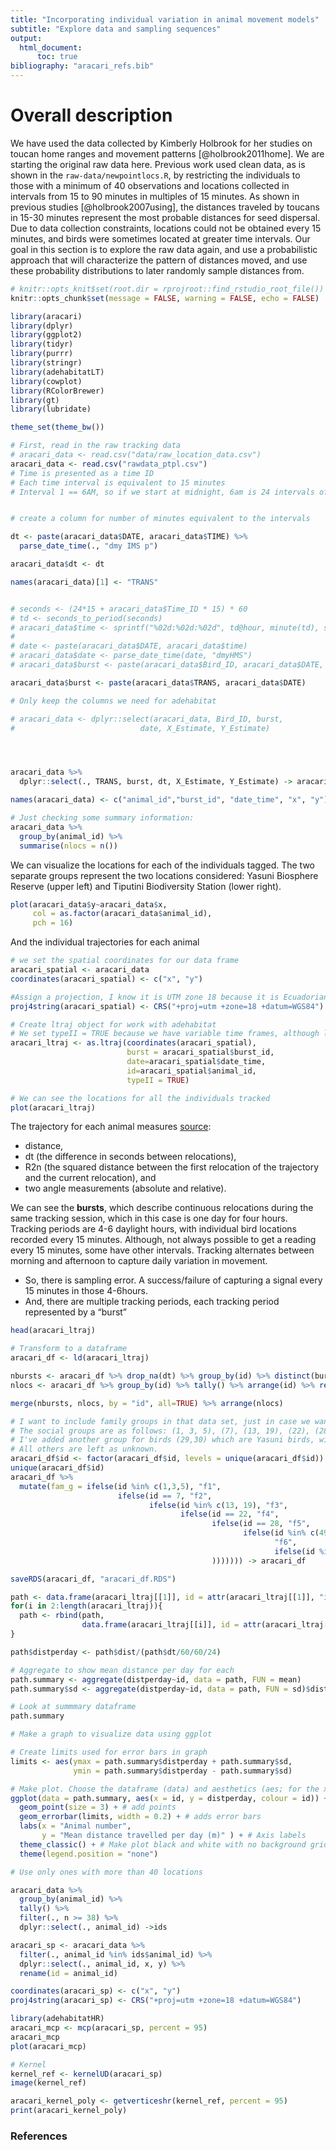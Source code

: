 ```yaml
---
title: "Incorporating individual variation in animal movement models"
subtitle: "Explore data and sampling sequences"
output:
  html_document:
      toc: true
bibliography: "aracari_refs.bib"
---
```


# Overall description 

We have used the data collected by Kimberly Holbrook for her studies on toucan home ranges and movement patterns [@holbrook2011home]. We are starting the original raw data here. Previous work used clean data, as is shown in the `raw-data/newpointlocs.R`, by restricting the individuals to those with a minimum of 40 observations and locations collected in intervals from 15 to 90 minutes in multiples of 15 minutes. As shown in previous studies [@holbrook2007using], the distances traveled by toucans in 15-30 minutes represent the most probable distances for seed dispersal. Due to data collection constraints, locations could not be obtained every 15 minutes, and birds were sometimes located at greater time intervals. Our goal in this section is to explore the raw data again, and use a probabilistic approach that will characterize the pattern of distances moved, and use these probability distributions to later randomly sample distances from.

```r
# knitr::opts_knit$set(root.dir = rprojroot::find_rstudio_root_file())
knitr::opts_chunk$set(message = FALSE, warning = FALSE, echo = FALSE)
```

```r
library(aracari)
library(dplyr)
library(ggplot2)
library(tidyr)
library(purrr)
library(stringr)
library(adehabitatLT)
library(cowplot)
library(RColorBrewer)
library(gt)
library(lubridate)

theme_set(theme_bw())
```



```r
# First, read in the raw tracking data
# aracari_data <- read.csv("data/raw_location_data.csv")
aracari_data <- read.csv("rawdata_ptpl.csv")
# Time is presented as a time ID
# Each time interval is equivalent to 15 minutes
# Interval 1 == 6AM, so if we start at midnight, 6am is 24 intervals of 15 minutes each. I'm setting 6am as the start just because I don't have actual data on it, but we know they started early morning and that's what the time IDs are for in Kimberly's work.


# create a column for number of minutes equivalent to the intervals

dt <- paste(aracari_data$DATE, aracari_data$TIME) %>% 
  parse_date_time(., "dmy IMS p")

aracari_data$dt <- dt

names(aracari_data)[1] <- "TRANS"


# seconds <- (24*15 + aracari_data$Time_ID * 15) * 60
# td <- seconds_to_period(seconds)
# aracari_data$time <- sprintf("%02d:%02d:%02d", td@hour, minute(td), second(td))
# 
# date <- paste(aracari_data$DATE, aracari_data$time)
# aracari_data$date <- parse_date_time(date, "dmyHMS")
# aracari_data$burst <- paste(aracari_data$Bird_ID, aracari_data$DATE, sep="_")

aracari_data$burst <- paste(aracari_data$TRANS, aracari_data$DATE)

# Only keep the columns we need for adehabitat

# aracari_data <- dplyr::select(aracari_data, Bird_ID, burst,
#                            date, X_Estimate, Y_Estimate)




aracari_data %>% 
  dplyr::select(., TRANS, burst, dt, X_Estimate, Y_Estimate) -> aracari_data

names(aracari_data) <- c("animal_id","burst_id", "date_time", "x", "y")

```


```r
# Just checking some summary information:
aracari_data %>% 
  group_by(animal_id) %>% 
  summarise(nlocs = n())
```


We can visualize the locations for each of the individuals tagged. The two separate groups represent the two locations considered: Yasuni Biosphere Reserve (upper left) and Tiputini Biodiversity Station (lower right).
```r
plot(aracari_data$y~aracari_data$x, 
     col = as.factor(aracari_data$animal_id), 
     pch = 16)

```
  
And the individual trajectories for each animal
```r
# we set the spatial coordinates for our data frame
aracari_spatial <- aracari_data
coordinates(aracari_spatial) <- c("x", "y")

#Assign a projection, I know it is UTM zone 18 because it is Ecuadorian Amazon
proj4string(aracari_spatial) <- CRS("+proj=utm +zone=18 +datum=WGS84")

# Create ltraj object for work with adehabitat
# We set typeII = TRUE because we have variable time frames, although locations were attempted every 15 minutes, this didn't always happen.
aracari_ltraj <- as.ltraj(coordinates(aracari_spatial), 
                          burst = aracari_spatial$burst_id,
                          date=aracari_spatial$date_time,
                          id=aracari_spatial$animal_id,
                          typeII = TRUE)

# We can see the locations for all the individuals tracked
plot(aracari_ltraj)
```

The trajectory for each animal measures [source](https://jamesepaterson.github.io/jamespatersonblog/02_trackingworkshop_trajectories):

* distance,
* dt (the difference in seconds between relocations),
* R2n (the squared distance between the first relocation of the trajectory and the current relocation), and
* two angle measurements (absolute and relative).

We can see the **bursts**, which describe continuous relocations during the same tracking session, which in this case is one day for four hours. Tracking periods are 4-6 daylight hours, with individual bird locations recorded every 15 minutes. Although, not always possible to get a reading every 15 minutes, some have other intervals. Tracking alternates between morning and afternoon to capture daily variation in movement.  

  -   So, there is sampling error. A success/failure of capturing a signal every 15 minutes in those 4-6hours.
  -   And, there are multiple tracking periods, each tracking period represented by a "burst"

```r
head(aracari_ltraj)

# Transform to a dataframe
aracari_df <- ld(aracari_ltraj)

nbursts <- aracari_df %>% drop_na(dt) %>% group_by(id) %>% distinct(burst) %>% tally() %>% arrange(id) %>% rename(nbursts = n)
nlocs <- aracari_df %>% group_by(id) %>% tally() %>% arrange(id) %>% rename(nlocs = n)

merge(nbursts, nlocs, by = "id", all=TRUE) %>% arrange(nlocs)


```

```r


# I want to include family groups in that data set, just in case we want to use that later
# The social groups are as follows: (1, 3, 5), (7), (13, 19), (22), (28), and (49, 84).
# I've added another group for birds (29,30) which are Yasuni birds, with overlapping territories and I would assume they are a social group.
# All others are left as unknown.
aracari_df$id <- factor(aracari_df$id, levels = unique(aracari_df$id))
unique(aracari_df$id)
aracari_df %>%
  mutate(fam_g = ifelse(id %in% c(1,3,5), "f1",
                        ifelse(id == 7, "f2",
                               ifelse(id %in% c(13, 19), "f3",
                                      ifelse(id == 22, "f4",
                                             ifelse(id == 28, "f5",
                                                    ifelse(id %in% c(49,84),
                                                           "f6", 
                                                           ifelse(id %in% c(29, 30), "f7", "unknown")
                                             ))))))) -> aracari_df

saveRDS(aracari_df, "aracari_df.RDS")
```


```r
path <- data.frame(aracari_ltraj[[1]], id = attr(aracari_ltraj[[1]], "id"))
for(i in 2:length(aracari_ltraj)){
  path <- rbind(path,
                data.frame(aracari_ltraj[[i]], id = attr(aracari_ltraj[[i]], "id")))
}

path$distperday <- path$dist/(path$dt/60/60/24)

# Aggregate to show mean distance per day for each
path.summary <- aggregate(distperday~id, data = path, FUN = mean)
path.summary$sd <- aggregate(distperday~id, data = path, FUN = sd)$distperday

# Look at summmary dataframe
path.summary  

# Make a graph to visualize data using ggplot

# Create limits used for error bars in graph
limits <- aes(ymax = path.summary$distperday + path.summary$sd, 
              ymin = path.summary$distperday - path.summary$sd)

# Make plot. Choose the dataframe (data) and aesthetics (aes; for the x and y)
ggplot(data = path.summary, aes(x = id, y = distperday, colour = id)) + 
  geom_point(size = 3) + # add points
  geom_errorbar(limits, width = 0.2) + # adds error bars
  labs(x = "Animal number", 
       y = "Mean distance travelled per day (m)" ) + # Axis labels
  theme_classic() + # Make plot black and white with no background grid
  theme(legend.position = "none")


```

<!-- ## Home range -->

```r
# Use only ones with more than 40 locations

aracari_data %>% 
  group_by(animal_id) %>% 
  tally() %>% 
  filter(., n >= 38) %>%
  dplyr::select(., animal_id) ->ids

aracari_sp <- aracari_data %>% 
  filter(., animal_id %in% ids$animal_id) %>% 
  dplyr::select(., animal_id, x, y) %>% 
  rename(id = animal_id)

coordinates(aracari_sp) <- c("x", "y")
proj4string(aracari_sp) <- CRS("+proj=utm +zone=18 +datum=WGS84")

library(adehabitatHR)
aracari_mcp <- mcp(aracari_sp, percent = 95)
aracari_mcp
plot(aracari_mcp)

# Kernel
kernel_ref <- kernelUD(aracari_sp)
image(kernel_ref)

aracari_kernel_poly <- getverticeshr(kernel_ref, percent = 95)
print(aracari_kernel_poly)

```


### References
